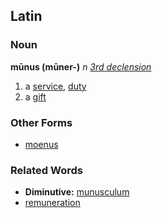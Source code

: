 ==Latin==
===Noun===
'''mūnus (mūner-)''' ''n'' ''[[Wiktionary Appendix:Latin third declension|3rd declension]]''

#a [[service]], [[duty]]
#a [[gift]]

===Other Forms===
*[[moenus]]

===Related Words===
*'''Diminutive:''' [[munusculum]]
*[[remuneration]]